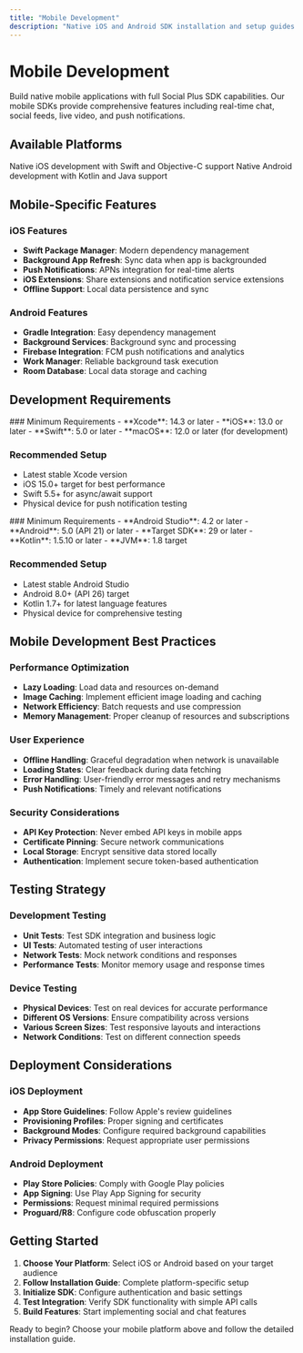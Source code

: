 ```yaml
---
title: "Mobile Development"
description: "Native iOS and Android SDK installation and setup guides for mobile app development."
---
```


# Mobile Development

Build native mobile applications with full Social Plus SDK capabilities. Our mobile SDKs provide comprehensive features including real-time chat, social feeds, live video, and push notifications.

## Available Platforms

<CardGroup cols={2}>
  <Card title="iOS SDK" icon="apple" href="/social-plus-sdk/getting-started/platform-setup/mobile/install-ios">
    Native iOS development with Swift and Objective-C support
  </Card>
  
  <Card title="Android SDK" icon="android" href="/social-plus-sdk/getting-started/platform-setup/mobile/install-android">
    Native Android development with Kotlin and Java support
  </Card>
</CardGroup>

## Mobile-Specific Features

### iOS Features
- **Swift Package Manager**: Modern dependency management
- **Background App Refresh**: Sync data when app is backgrounded
- **Push Notifications**: APNs integration for real-time alerts
- **iOS Extensions**: Share extensions and notification service extensions
- **Offline Support**: Local data persistence and sync

### Android Features
- **Gradle Integration**: Easy dependency management
- **Background Services**: Background sync and processing
- **Firebase Integration**: FCM push notifications and analytics
- **Work Manager**: Reliable background task execution
- **Room Database**: Local data storage and caching

## Development Requirements

<Tabs>
<Tab title="iOS">
### Minimum Requirements
- **Xcode**: 14.3 or later
- **iOS**: 13.0 or later
- **Swift**: 5.0 or later
- **macOS**: 12.0 or later (for development)

### Recommended Setup
- Latest stable Xcode version
- iOS 15.0+ target for best performance
- Swift 5.5+ for async/await support
- Physical device for push notification testing
</Tab>

<Tab title="Android">
### Minimum Requirements
- **Android Studio**: 4.2 or later
- **Android**: 5.0 (API 21) or later
- **Target SDK**: 29 or later
- **Kotlin**: 1.5.10 or later
- **JVM**: 1.8 target

### Recommended Setup
- Latest stable Android Studio
- Android 8.0+ (API 26) target
- Kotlin 1.7+ for latest language features
- Physical device for comprehensive testing
</Tab>
</Tabs>

## Mobile Development Best Practices

### Performance Optimization
- **Lazy Loading**: Load data and resources on-demand
- **Image Caching**: Implement efficient image loading and caching
- **Network Efficiency**: Batch requests and use compression
- **Memory Management**: Proper cleanup of resources and subscriptions

### User Experience
- **Offline Handling**: Graceful degradation when network is unavailable
- **Loading States**: Clear feedback during data fetching
- **Error Handling**: User-friendly error messages and retry mechanisms
- **Push Notifications**: Timely and relevant notifications

### Security Considerations
- **API Key Protection**: Never embed API keys in mobile apps
- **Certificate Pinning**: Secure network communications
- **Local Storage**: Encrypt sensitive data stored locally
- **Authentication**: Implement secure token-based authentication

## Testing Strategy

### Development Testing
- **Unit Tests**: Test SDK integration and business logic
- **UI Tests**: Automated testing of user interactions
- **Network Tests**: Mock network conditions and responses
- **Performance Tests**: Monitor memory usage and response times

### Device Testing
- **Physical Devices**: Test on real devices for accurate performance
- **Different OS Versions**: Ensure compatibility across versions
- **Various Screen Sizes**: Test responsive layouts and interactions
- **Network Conditions**: Test on different connection speeds

## Deployment Considerations

### iOS Deployment
- **App Store Guidelines**: Follow Apple's review guidelines
- **Provisioning Profiles**: Proper signing and certificates
- **Background Modes**: Configure required background capabilities
- **Privacy Permissions**: Request appropriate user permissions

### Android Deployment
- **Play Store Policies**: Comply with Google Play policies
- **App Signing**: Use Play App Signing for security
- **Permissions**: Request minimal required permissions
- **Proguard/R8**: Configure code obfuscation properly

## Getting Started

1. **Choose Your Platform**: Select iOS or Android based on your target audience
2. **Follow Installation Guide**: Complete platform-specific setup
3. **Initialize SDK**: Configure authentication and basic settings
4. **Test Integration**: Verify SDK functionality with simple API calls
5. **Build Features**: Start implementing social and chat features

Ready to begin? Choose your mobile platform above and follow the detailed installation guide.

